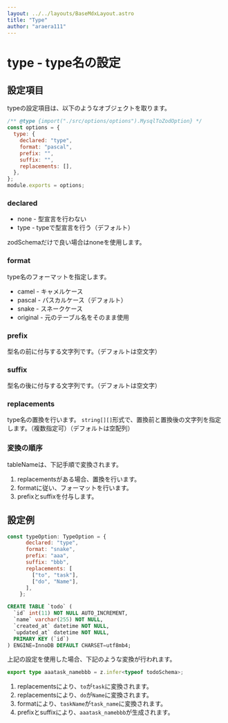 ```yaml
---
layout: ../../layouts/BaseMdxLayout.astro
title: "Type"
author: "araera111"
---
```


# type - type名の設定

## 設定項目

typeの設定項目は、以下のようなオブジェクトを取ります。

```js
/** @type {import("./src/options/options").MysqlToZodOption} */
const options = {
  type: {
    declared: "type",
    format: "pascal",
    prefix: "",
    suffix: "",
    replacements: [],
  },
};
module.exports = options;
```

### declared

- none - 型宣言を行わない
- type - typeで型宣言を行う（デフォルト）

zodSchemaだけで良い場合はnoneを使用します。

### format

type名のフォーマットを指定します。

- camel - キャメルケース
- pascal - パスカルケース（デフォルト）
- snake - スネークケース
- original - 元のテーブル名をそのまま使用

### prefix

型名の前に付与する文字列です。（デフォルトは空文字）

### suffix

型名の後に付与する文字列です。（デフォルトは空文字）

### replacements

type名の置換を行います。
`string[][]`形式で、置換前と置換後の文字列を指定します。（複数指定可）（デフォルトは空配列）

### 変換の順序

tableNameは、下記手順で変換されます。

1. replacementsがある場合、置換を行います。
2. formatに従い、フォーマットを行います。
3. prefixとsuffixを付与します。

## 設定例

```js
const typeOption: TypeOption = {
      declared: "type",
      format: "snake",
      prefix: "aaa",
      suffix: "bbb",
      replacements: [
        ["to", "task"],
        ["do", "Name"],
      ],
    };
```

```sql
CREATE TABLE `todo` (
  `id` int(11) NOT NULL AUTO_INCREMENT,
  `name` varchar(255) NOT NULL,
  `created_at` datetime NOT NULL,
  `updated_at` datetime NOT NULL,
  PRIMARY KEY (`id`)
) ENGINE=InnoDB DEFAULT CHARSET=utf8mb4;
```

上記の設定を使用した場合、下記のような変換が行われます。

```ts
export type aaatask_namebbb = z.infer<typeof todoSchema>;
```

1. replacementsにより、`to`が`task`に変換されます。
2. replacementsにより、`do`が`Name`に変換されます。
3. formatにより、`taskName`が`task_name`に変換されます。
4. prefixとsuffixにより、`aaatask_namebbb`が生成されます。
